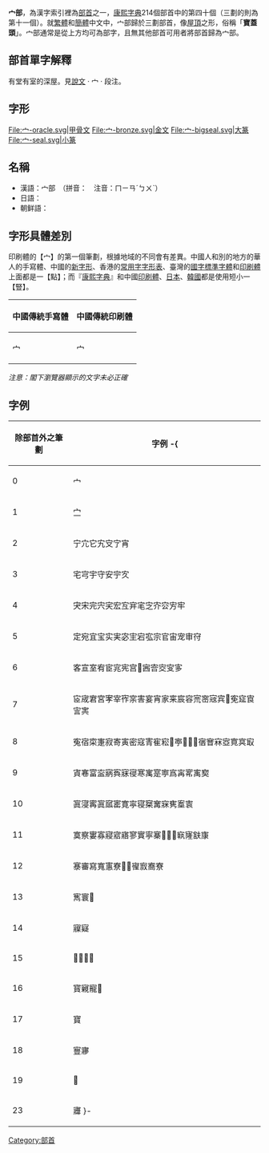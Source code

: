 {{CJK-New-Char|3749}}
{{Kangxi Radical Infobox|40|uni=5B80
|meaning=屋頂
|prev=子
|next=寸
|pny= mián
|bopo= ㄇㄧㄢˊ
|gr= mian
|wade= mien<sup>2</sup>
|jyutping= min4
|yale= mìhn
|poj= biân
|cn=寶蓋頭/宝盖头 bǎogàitóu
|onyomi= ベン ben
|jp= [[ウ|ウ]]冠/ウかんむり ukanmuri
|hang= 집 jip
|hanja= 면 myeon
}}

'''宀部'''，為漢字索引裡為[[部首|部首]]之一，[[康熙字典|康熙字典]]214個部首中的第四十個（三劃的則為第十一個）。就[[繁體|繁體]]和[[簡體|簡體]]中文中，宀部歸於三劃部首，像[[屋頂|屋頂]]之形，俗稱「'''寶蓋頭'''」。宀部通常是從上方均可為部字，且無其他部首可用者將部首歸為宀部。

== 部首單字解釋 ==

有堂有室的深屋。見[[說文|說文]] · 宀 · 段注。

== 字形 ==
<gallery>
File:宀-oracle.svg|甲骨文
File:宀-bronze.svg|金文
File:宀-bigseal.svg|大篆
File:宀-seal.svg|小篆
</gallery>

==名稱==
* 漢語：宀部　（拼音：{{lang|la|miánbù}}　注音：ㄇㄧㄢˊㄅㄨˋ）
* 日語：{{lang|ja|宀部　（べんぶ）}}
* 朝鲜語：{{lang|ko|면부　（宀部）}}

== 字形具體差別 ==
印刷體的【宀】的第一個筆劃，根據地域的不同會有差異。中國人和別的地方的華人的手寫體、中國的[[新字形|新字形]]、香港的[[常用字字形表|常用字字形表]]、臺灣的[[國字標準字體|國字標準字體]]和[[印刷體|印刷體]]上面都是一【點】；而『[[康熙字典|康熙字典]]』和中國[[宋体|印刷體]]、[[日本漢字|日本]]、[[朝鮮漢字|韓國]]都是使用短小一【豎】。

{| class="wikitable"
|-
!中國傳統手寫體
!中國傳統印刷體
|- style="font-size:6em;line-height:100%;"
|宀
|lang="ja"|宀
|}

''注意：閣下瀏覽器顯示的文字未必正確''

==字例==
{| border="1" cellpadding="3" cellspacing="0" style="border-collapse: collapse;text-align:left;"
! 除部首外之筆劃 !! 字例
-{
|----
| 0 || 宀
|----
| 1 || 㝉
|----
| 2 || 宁宂它宄㝊㝋宵
|----
| 3 || 宅宆宇守安𡧃㝌
|----
| 4 || 宊宋完宍宎宏宐宑宒㝎㝏㝐㝑牢
|----
| 5 || 定宛宜宝实実宓宔宕宖宗官宙宠审𡧛
|----
| 6 || 客宣室宥宦宨宪宫𡧲𡧳㝓㝔㝕㝖
|----
| 7 || 宧宬宭宮宯宰宱宲害宴宵家宷宸容宺宻宼宾𡨌𡨚㝚㝗㝘㝙
|----
| 8 || 寃宿寀寁寂寄寅密寇寈寉𡨭𡨧𡨴𡨸𡨹𡨺㝛㝜㝝㝞㝟㝠㝡
|----
| 9 || 寊寋富寍寎寏寐寑寒寓寔寕寪𡩋𡩅㝢㝣
|----
| 10 || 寘寖寗寘寙寚寛寜寝𡩣㝤㝥㝦㝧㝨
|----
| 11 || 寞察寠寡寢寣寤寥實寧寨𡪜𡪁𡪇㝪㝫㝬㝩
|----
| 12 || 𪧦審寫寬寭寮𡪦𡪻㝭㝮㝯寮
|----
| 13 || 寯寰𡫐
|----
| 14 || 寱寲
|----
| 15 || 𡫡𡫨𡫫㝰
|----
| 16 || 寳寴寵𡫶
|----
| 17 || 寶
|----
| 18 || 寷㝱
|----
| 19 || 𡬈
|----
| 23 || 㝲
}-
|}

{{康熙部首}}
{{簡體中文部首}}

[[Category:部首|Category:部首]]
{{lang-stub}}
